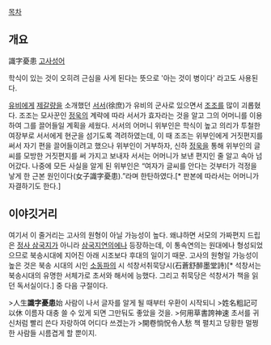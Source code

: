 [[목차]]

== 개요 ==
識字憂患
[[고사성어]]

학식이 있는 것이 오히려 근심을 사게 된다는 뜻으로 '아는 것이 병이다' 라고도 사용된다.

[[유비]]에게 [[제갈량]]을 소개했던 [[서서]](徐庶)가 유비의 군사로 있으면서 [[조조]]를 많이 괴롭혔다. 조조는 모사꾼인 [[정욱]]의 계략에 따라 서서가 효자라는 것을 알고 그의 어머니를 이용하여 그를 끌어들일 계획을 세웠다. 서서의 어머니 위부인은 학식이 높고 의리가 투철한 여장부로 서서에게 현군을 섬기도록 격려하였는데, 이 때 조조는 위부인에게 거짓편지를 써서 자기 편을 끌어들이려고 했으나 위부인이 거부하자, 신하 [[정욱]]을 통해 위부인의 글씨를 모방한 거짓편지를 써 가지고 보내자 서서는 어머니가 보낸 편지인 줄 알고 속아 넘어갔다. 나중에 모든 사실을 알게 된 위부인은  “여자가 글씨를 안다는 것부터가 걱정을 낳게 한 근본 원인이다(女子識字憂患).”라며 한탄하였다.[* 판본에 따라서는 어머니가 자결하기도 한다.] 

== 이야깃거리 ==
여기서 이 줄거리는 고사의 원형이 아닐 가능성이 높다. 왜냐하면 서모의 가짜편지 드립은 [[정사 삼국지]]가 아니라 [[삼국지연의]]에나 등장하는데, 이 통속연의는 원대에나 형성되었으므로 북송시대에 지어진 아래 시조보다 후대의 일이기 때문.
고사의 원형일 가능성이 높은 것은 북송 시대의 시인 [[소동파]]의 시 석창서취묵당시(石蒼舒醉墨堂詩)[* 석창서는 북송시대의 유명한 서체가로 초서와 해서에 능했다. 그리고 취묵당은 석창서가 책을 읽던 독서실이다.] 중 다음 구절이다.

>人生'''識字憂患'''始    사람이 나서 글자를 알게 될 때부터 우환이 시작되니 
>姓名粗記可以休    이름자 대충 쓸 수 있게 되면 그만둬도 좋았을 것을.
>何用草書誇神速    초서를 귀신처럼 빨리 쓴다 자랑하여 어디다 쓰겠는가
>開卷惝怳令人愁    책 펼치고 당황한 멀쩡한 사람들 시름겹게 할 뿐이지.
